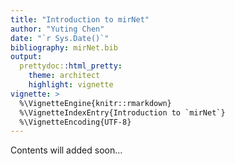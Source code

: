 ```yaml
---
title: "Introduction to mirNet"
author: "Yuting Chen"
date: "`r Sys.Date()`"
bibliography: mirNet.bib
output:
  prettydoc::html_pretty:
    theme: architect
    highlight: vignette
vignette: >
  %\VignetteEngine{knitr::rmarkdown}
  %\VignetteIndexEntry{Introduction to `mirNet`}
  %\VignetteEncoding{UTF-8}
---
```


Contents will added soon...

